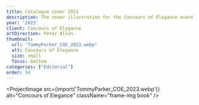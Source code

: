 ```yaml
---
title: Catalogue cover 2023
description: The cover illustration for the Concours of Elegance event catalogue. The event takes place at Hampton Court Palace and displays a sought-after selection of 60 rare cars from across the globe.
year: '2023'
client: Concours of Elegance
artDirection: Peter Allen
thumbnail:
  url: "TommyParker_COE_2023.webp"
  alt: Concours of Elegance
  size: small
  focus: bottom
categories: ["Editorial"]
order: 54
---
```


<ProjectImage
  src={import('TommyParker_COE_2023.webp')}
  alt="Concours of Elegance"
  className="frame-img book"
/>